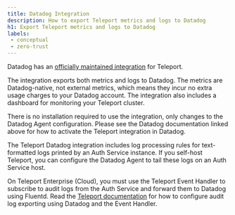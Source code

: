 ```yaml
---
title: Datadog Integration
description: How to export Teleport metrics and logs to Datadog
h1: Export Teleport metrics and logs to Datadog
labels:
 - conceptual
 - zero-trust
---
```


Datadog has an [officially maintained integration](https://docs.datadoghq.com/integrations/teleport/) for Teleport.

The integration exports both metrics and logs to Datadog. The metrics are Datadog-native,
not external metrics, which means they incur no extra usage charges to your Datadog account.
The integration also includes a dashboard for monitoring your Teleport cluster.

There is no installation required to use the integration, only changes to the Datadog
Agent configuration. Please see the Datadog documentation linked above for how to activate
the Teleport integration in Datadog.

The Teleport Datadog integration includes log processing rules for
text-formatted logs printed by an Auth Service instance. If you self-host
Teleport, you can configure the Datadog Agent to tail these logs on an Auth
Service host. 

On Teleport Enterprise (Cloud), you must use the Teleport Event Handler to
subscribe to audit logs from the Auth Service and forward them to Datadog using
Fluentd. Read the [Teleport documentation](../export-audit-events/datadog.mdx)
for how to configure audit log exporting using Datadog and the Event Handler.
